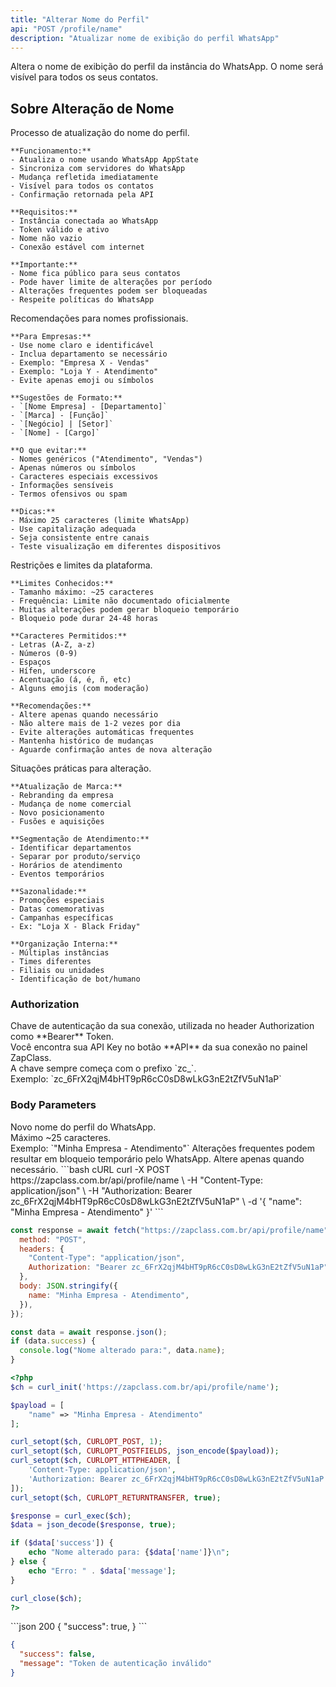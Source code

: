 ```yaml
---
title: "Alterar Nome do Perfil"
api: "POST /profile/name"
description: "Atualizar nome de exibição do perfil WhatsApp"
---
```


Altera o nome de exibição do perfil da instância do WhatsApp. O nome será visível para todos os seus contatos.

## Sobre Alteração de Nome

<AccordionGroup>
  <Accordion title="Como Funciona" icon="user-pen">
    Processo de atualização do nome do perfil.

    **Funcionamento:**
    - Atualiza o nome usando WhatsApp AppState
    - Sincroniza com servidores do WhatsApp
    - Mudança refletida imediatamente
    - Visível para todos os contatos
    - Confirmação retornada pela API

    **Requisitos:**
    - Instância conectada ao WhatsApp
    - Token válido e ativo
    - Nome não vazio
    - Conexão estável com internet

    **Importante:**
    - Nome fica público para seus contatos
    - Pode haver limite de alterações por período
    - Alterações frequentes podem ser bloqueadas
    - Respeite políticas do WhatsApp

  </Accordion>

  <Accordion title="Boas Práticas de Nomes" icon="sparkles">
    Recomendações para nomes profissionais.

    **Para Empresas:**
    - Use nome claro e identificável
    - Inclua departamento se necessário
    - Exemplo: "Empresa X - Vendas"
    - Exemplo: "Loja Y - Atendimento"
    - Evite apenas emoji ou símbolos

    **Sugestões de Formato:**
    - `[Nome Empresa] - [Departamento]`
    - `[Marca] - [Função]`
    - `[Negócio] | [Setor]`
    - `[Nome] - [Cargo]`

    **O que evitar:**
    - Nomes genéricos ("Atendimento", "Vendas")
    - Apenas números ou símbolos
    - Caracteres especiais excessivos
    - Informações sensíveis
    - Termos ofensivos ou spam

    **Dicas:**
    - Máximo 25 caracteres (limite WhatsApp)
    - Use capitalização adequada
    - Seja consistente entre canais
    - Teste visualização em diferentes dispositivos

  </Accordion>

  <Accordion title="Limitações do WhatsApp" icon="triangle-exclamation">
    Restrições e limites da plataforma.

    **Limites Conhecidos:**
    - Tamanho máximo: ~25 caracteres
    - Frequência: Limite não documentado oficialmente
    - Muitas alterações podem gerar bloqueio temporário
    - Bloqueio pode durar 24-48 horas

    **Caracteres Permitidos:**
    - Letras (A-Z, a-z)
    - Números (0-9)
    - Espaços
    - Hífen, underscore
    - Acentuação (á, é, ñ, etc)
    - Alguns emojis (com moderação)

    **Recomendações:**
    - Altere apenas quando necessário
    - Não altere mais de 1-2 vezes por dia
    - Evite alterações automáticas frequentes
    - Mantenha histórico de mudanças
    - Aguarde confirmação antes de nova alteração

  </Accordion>

  <Accordion title="Casos de Uso" icon="lightbulb">
    Situações práticas para alteração.

    **Atualização de Marca:**
    - Rebranding da empresa
    - Mudança de nome comercial
    - Novo posicionamento
    - Fusões e aquisições

    **Segmentação de Atendimento:**
    - Identificar departamentos
    - Separar por produto/serviço
    - Horários de atendimento
    - Eventos temporários

    **Sazonalidade:**
    - Promoções especiais
    - Datas comemorativas
    - Campanhas específicas
    - Ex: "Loja X - Black Friday"

    **Organização Interna:**
    - Múltiplas instâncias
    - Times diferentes
    - Filiais ou unidades
    - Identificação de bot/humano

  </Accordion>
</AccordionGroup>

### Authorization

<ParamField path="api_key" type="string" required>
  Chave de autenticação da sua conexão, utilizada no header Authorization como
  **Bearer** Token. <br />
  Você encontra sua API Key no botão **API** da sua conexão no painel ZapClass. <br />
  A chave sempre começa com o prefixo `zc_`. <br />
  Exemplo: `zc_6FrX2qjM4bHT9pR6cC0sD8wLkG3nE2tZfV5uN1aP`
</ParamField>

### Body Parameters

<ParamField path="name" type="string" required>
  Novo nome do perfil do WhatsApp. <br />
  Máximo ~25 caracteres. <br />
  Exemplo: `"Minha Empresa - Atendimento"`
</ParamField>

<Warning>
  Alterações frequentes podem resultar em bloqueio temporário pelo WhatsApp.
  Altere apenas quando necessário.
</Warning>

<RequestExample>
```bash cURL
curl -X POST https://zapclass.com.br/api/profile/name \
  -H "Content-Type: application/json" \
  -H "Authorization: Bearer zc_6FrX2qjM4bHT9pR6cC0sD8wLkG3nE2tZfV5uN1aP" \
  -d '{
    "name": "Minha Empresa - Atendimento"
  }'
```

```javascript JavaScript
const response = await fetch("https://zapclass.com.br/api/profile/name", {
  method: "POST",
  headers: {
    "Content-Type": "application/json",
    Authorization: "Bearer zc_6FrX2qjM4bHT9pR6cC0sD8wLkG3nE2tZfV5uN1aP",
  },
  body: JSON.stringify({
    name: "Minha Empresa - Atendimento",
  }),
});

const data = await response.json();
if (data.success) {
  console.log("Nome alterado para:", data.name);
}
```

```php PHP
<?php
$ch = curl_init('https://zapclass.com.br/api/profile/name');

$payload = [
    "name" => "Minha Empresa - Atendimento"
];

curl_setopt($ch, CURLOPT_POST, 1);
curl_setopt($ch, CURLOPT_POSTFIELDS, json_encode($payload));
curl_setopt($ch, CURLOPT_HTTPHEADER, [
    'Content-Type: application/json',
    'Authorization: Bearer zc_6FrX2qjM4bHT9pR6cC0sD8wLkG3nE2tZfV5uN1aP'
]);
curl_setopt($ch, CURLOPT_RETURNTRANSFER, true);

$response = curl_exec($ch);
$data = json_decode($response, true);

if ($data['success']) {
    echo "Nome alterado para: {$data['name']}\n";
} else {
    echo "Erro: " . $data['message'];
}

curl_close($ch);
?>
```

</RequestExample>

<ResponseExample>
```json 200
{
  "success": true,
}
```

```json 400
{
  "success": false,
  "message": "Token de autenticação inválido"
}
```

</ResponseExample>
